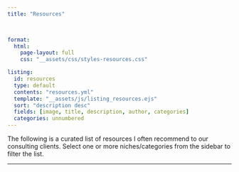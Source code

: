 ```yaml
---
title: "Resources"


          
format: 
  html:
    page-layout: full
    css: "__assets/css/styles-resources.css"

listing:
  id: resources 
  type: default
  contents: "resources.yml"
  template: "__assets/js/listing_resources.ejs"
  sort: "description desc"
  fields: [image, title, description, author, categories]
  categories: unnumbered
---
```


<!--#########################################################################-->

The following is a curated list of resources I often recommend to our consulting clients. Select one or more niches/categories from the sidebar to filter the list.

---

::: {#resources}
:::

<!--#########################################################################-->
